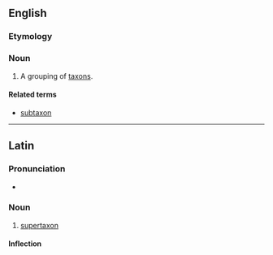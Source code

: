 ==English==

===Etymology===
{{prefix|en|super|taxon}}

===Noun===
{{en-noun|supertaxa}}

# {{lb|en|taxonomy}} A grouping of [[taxon]]s.

====Related terms====
* [[subtaxon]]

----

==Latin==

===Pronunciation===
* {{la-IPA|supertaxon}}

===Noun===
{{la-noun|supertaxon|supertaxī|n|second}}

# [[#English|supertaxon]]

====Inflection====
{{la-decl-2nd-N-Greek|supertax}}